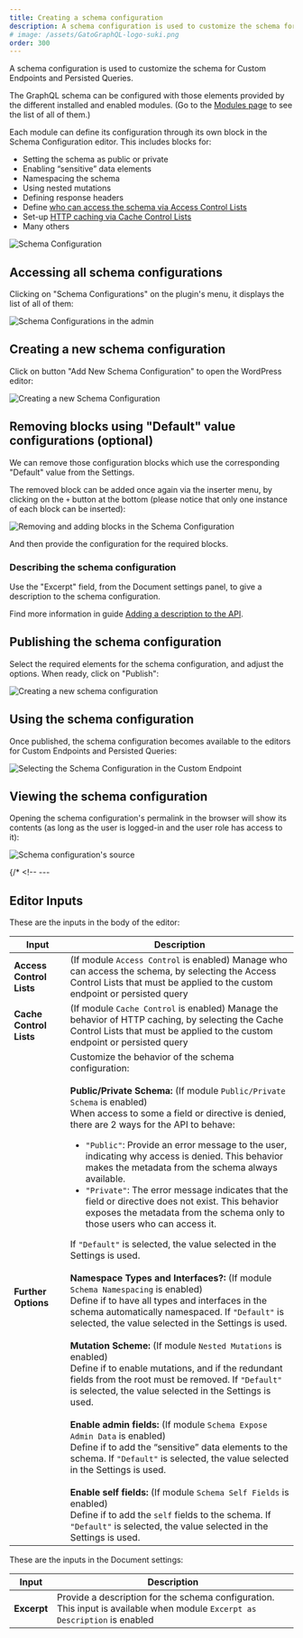 ```yaml
---
title: Creating a schema configuration
description: A schema configuration is used to customize the schema for Custom Endpoints and Persisted Queries.
# image: /assets/GatoGraphQL-logo-suki.png
order: 300
---
```


A schema configuration is used to customize the schema for Custom Endpoints and Persisted Queries.

The GraphQL schema can be configured with those elements provided by the different installed and enabled modules. (Go to the [Modules page](../../config/browsing-enabling-and-disabling-modules/) to see the list of all of them.)

Each module can define its configuration through its own block in the Schema Configuration editor. This includes blocks for:

- Setting the schema as public or private
- Enabling “sensitive” data elements
- Namespacing the schema
- Using nested mutations
- Defining response headers
- Define [who can access the schema via Access Control Lists](../defining-access-control/)
- Set-up [HTTP caching via Cache Control Lists](../adding-http-caching/)
- Many others

![Schema Configuration](/assets/guides/upstream/schema-configuration.png "Schema Configuration")

## Accessing all schema configurations

Clicking on "Schema Configurations" on the plugin's menu, it displays the list of all of them:

<div class="img-width-1024" markdown="1">

![Schema Configurations in the admin](/assets/guides/upstream/schema-configurations-page.png "Schema Configurations in the admin")

</div>

## Creating a new schema configuration

Click on button "Add New Schema Configuration" to open the WordPress editor:

<div class="img-width-1024" markdown="1">

![Creating a new Schema Configuration](/assets/guides/upstream/new-schema-configuration.png "Creating a new Schema Configuration")

</div>

## Removing blocks using "Default" value configurations (optional)

We can remove those configuration blocks which use the corresponding "Default" value from the Settings.

The removed block can be added once again via the inserter menu, by clicking on the `+` button at the bottom (please notice that only one instance of each block can be inserted):

![Removing and adding blocks in the Schema Configuration](/assets/guides/upstream/schema-configuration-removing-and-adding-blocks.gif "Removing and adding blocks in the Schema Configuration")

And then provide the configuration for the required blocks.

### Describing the schema configuration

Use the "Excerpt" field, from the Document settings panel, to give a description to the schema configuration.

Find more information in guide [Adding a description to the API](../../config/adding-a-description-to-the-api/).

## Publishing the schema configuration

Select the required elements for the schema configuration, and adjust the options. When ready, click on "Publish":

![Creating a new schema configuration](/assets/guides/upstream/editing-schema-configuration.gif)

## Using the schema configuration

Once published, the schema configuration becomes available to the editors for Custom Endpoints and Persisted Queries:

![Selecting the Schema Configuration in the Custom Endpoint](/assets/guides/upstream/schema-configuration-in-custom-endpoint.png "Selecting the Schema Configuration in the Custom Endpoint")

## Viewing the schema configuration

Opening the schema configuration's permalink in the browser will show its contents (as long as the user is logged-in and the user role has access to it):

![Schema configuration's source](/assets/guides/upstream/schema-configuration-source.png "Schema configuration's source")

{/* <!-- ---

## Editor Inputs

These are the inputs in the body of the editor:

| Input | Description | 
| --- | --- |
| **Access Control Lists** | (If module `Access Control` is enabled) Manage who can access the schema, by selecting the Access Control Lists that must be applied to the custom endpoint or persisted query |
| **Cache Control Lists** | (If module `Cache Control` is enabled) Manage the behavior of HTTP caching, by selecting the Cache Control Lists that must be applied to the custom endpoint or persisted query |
| **Further Options** | Customize the behavior of the schema configuration:<br/><br/>**Public/Private Schema:** (If module `Public/Private Schema` is enabled)<br/>When access to some a field or directive is denied, there are 2 ways for the API to behave:<ul><li>`"Public"`: Provide an error message to the user, indicating why access is denied. This behavior makes the metadata from the schema always available.</li><li>`"Private"`: The error message indicates that the field or directive does not exist. This behavior exposes the metadata from the schema only to those users who can access it.</li></ul>If `"Default"` is selected, the value selected in the Settings is used.<br/><br/>**Namespace Types and Interfaces?:** (If module `Schema Namespacing` is enabled)<br/>Define if to have all types and interfaces in the schema automatically namespaced. If `"Default"` is selected, the value selected in the Settings is used.<br/><br/>**Mutation Scheme:** (If module `Nested Mutations` is enabled)<br/>Define if to enable mutations, and if the redundant fields from the root must be removed. If `"Default"` is selected, the value selected in the Settings is used.<br/><br/>**Enable admin fields:** (If module `Schema Expose Admin Data` is enabled)<br/>Define if to add the “sensitive” data elements to the schema. If `"Default"` is selected, the value selected in the Settings is used.<br/><br/>**Enable self fields:** (If module `Schema Self Fields` is enabled)<br/>Define if to add the `self` fields to the schema. If `"Default"` is selected, the value selected in the Settings is used. |

These are the inputs in the Document settings:

| Input | Description | 
| --- | --- |
| **Excerpt** | Provide a description for the schema configuration.<br/>This input is available when module `Excerpt as Description` is enabled | --> */}
